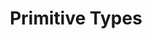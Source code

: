 ---
id: "ts_tf_easy_004"
questionType: "TRUE_FALSE"
title: "Primitive Types"
statement: "TypeScript supports primitive types like string, number, and boolean."
difficulty: "EASY"
category: "Type Script"
correctAnswer: true
explanation: "These are core types supported by TypeScript."
---